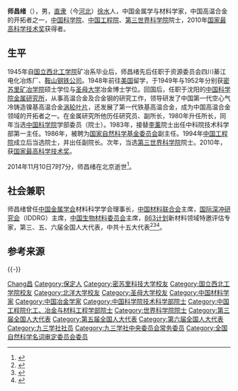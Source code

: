 '''师昌绪'''（{{bd|1918年|11月15日|2014年|11月10日|catIdx=Shi师}}），男，[[直隶省|直隶]]（今[[河北|河北]]）[[徐水|徐水]]人，中国金属学与材料学家，中国高温合金的开拓者之一，[[中国科学院|中国科学院]]、[[中国工程院|中国工程院]]、[[第三世界科学院|第三世界科学院]]院士，2010年[[国家最高科学技术奖|国家最高科学技术奖]]获得者。

== 生平 ==
1945年自[[国立西北工学院|国立西北工学院]]矿冶系毕业后，师昌绪先后任职于资源委员会四川綦江电化冶炼厂、[[鞍山钢铁公司|鞍山钢铁公司]]。1948年前往[[美国|美国]]留学，于1949年与1952年分别获[[密苏里矿冶学院|密苏里矿冶学院]]硕士学位与[[圣母大学|圣母大学]]冶金博士学位。回国后，任职于沈阳的[[中国科学院金属研究所|中国科学院金属研究所]]，从事高温合金及合金钢的研究工作，领导研发了中国第一代空心气冷铸造镍基高温合金[[涡轮叶片|涡轮叶片]]，还发展了第一代铁基高温合金，成为中国高温合金领域的开拓者之一。在金属研究所他历任研究员、副所长，1980年升任所长，同年当选[[中国科学院|中国科学院]]学部委员（院士）。1983年，接替[[李薰|李薰]]院士出任中科院技术科学部第一主任。1986年，被聘为[[国家自然科学基金委员会|国家自然科学基金委员会]]副主任。1994年[[中国工程院|中国工程院]]成立后当选院士，并出任副院长。次年，当选[[第三世界科学院|第三世界科学院]]院士。2010年，获[[国家最高科学技术奖|国家最高科学技术奖]]。

2014年11月10日7时7分，师昌绪在北京逝世<ref>{{cite news|title=国家最高科技奖得主师昌绪逝世 或助歼20战机研发|url=http://mil.news.sina.com.cn/2014-11-10/0904810129.html|accessdate=2014-11-10|newspaper=央视|date=2014-11-10|archive-date=2019-05-18|archive-url=https://web.archive.org/web/20190518230256/http://mil.news.sina.com.cn/2014-11-10/0904810129.html|dead-url=no}}</ref>。

== 社会兼职 ==
师昌绪曾任[[中国金属学会|中国金属学会]]材料科学学会理事长，[[中国材料联合会|中国材料联合会]]主席，[[国际深冲研究会|国际深冲研究会]]（IDDRG）主席，[[中国生物材料委员会|中国生物材料委员会]]主席，[[863计划|863计划]]新材料领域特邀评估专家，第三、五、六届全国人大代表，中共十五大代表<ref>{{cite web|url=http://sourcedb.cas.cn/sourcedb_ad_cas/zw2/ysxx/jskxb/200906/t20090624_1808268.html|title=师昌绪|publisher=中国科学院|deadurl=yes|archiveurl=https://web.archive.org/web/20110614152856/http://sourcedb.cas.cn/sourcedb_ad_cas/zw2/ysxx/jskxb/200906/t20090624_1808268.html|archivedate=2011-06-14}}</ref><ref>{{cite web|url=http://xyh.its.csu.edu.cn/Portal/Article/ViewArticle.aspx?articleId=1031|title=师昌绪|publisher=中南大学校友会|deadurl=yes|archiveurl=https://web.archive.org/web/20100501083838/http://xyh.its.csu.edu.cn/Portal/Article/ViewArticle.aspx?articleId=1031|archivedate=2010-05-01}}</ref><ref>{{cite web|url=http://www.cae.cn/cn/yuanshifengcai/yshzsh/20090615/cae4040.html|title=师昌绪院士自述|publisher=中国工程院}}{{dead link|date=2018年2月 |bot=InternetArchiveBot |fix-attempted=yes }}</ref>。

== 参考来源 ==
{{Reflist}}

{{-}}
{{中华人民共和国国家最高科学技术奖获得者}}
{{中国科学院技术科学部院士}}
{{中国工程院化工、冶金与材料工程学部院士}}
{{感動中國}}
{{Navboxes
| title  = 师昌绪在[[九三学社|九三学社]]的职务
| list1  =
{{九三学社第八届中央委员会}}
{{九三学社第九届中央委员会}}
}}
{{Navboxes
| title  = 师昌绪在[[全国科学技术名词审定委员会|全国科学技术名词审定委员会]]的职务
| list1  =
{{全国自然科学名词审定委员会第三届全国委员会}}
{{全国科学技术名词审定委员会第四届全国委员会}}
}}

{{Authority control}}

{{DEFAULTSORT:Shi师}}
[[Category:师姓|Chang昌]]
[[Category:保定人|Category:保定人]]
[[Category:密苏里科技大学校友|Category:密苏里科技大学校友]]
[[Category:国立西北工学院校友|Category:国立西北工学院校友]]
[[Category:北洋大学校友|Category:北洋大学校友]]
[[Category:圣母大学校友|Category:圣母大学校友]]
[[Category:中国材料学家|Category:中国材料学家]]
[[Category:中国冶金学家|Category:中国冶金学家]]
[[Category:中国科学院技术科学部院士|Category:中国科学院技术科学部院士]]
[[Category:中国工程院化工、冶金与材料工程学部院士|Category:中国工程院化工、冶金与材料工程学部院士]]
[[Category:世界科学院院士|Category:世界科学院院士]]
[[Category:第三届全国人大代表|Category:第三届全国人大代表]]
[[Category:第五届全国人大代表|Category:第五届全国人大代表]]
[[Category:第六届全国人大代表|Category:第六届全国人大代表]]
[[Category:九三学社社员|Category:九三学社社员]]
[[Category:九三学社中央委员会常务委员|Category:九三学社中央委员会常务委员]]
[[Category:全国自然科学名词审定委员会委员|Category:全国自然科学名词审定委员会委员]]